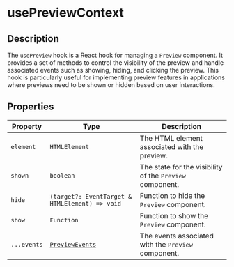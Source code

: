 # usePreviewContext

## Description

The `usePreview` hook is a React hook for managing a `Preview` component.
It provides a set of methods to control the visibility of the preview and handle associated events such as showing, hiding, and clicking the preview.
This hook is particularly useful for implementing preview features in applications where previews need to be shown or hidden based on user interactions.

## Properties

| Property    | Type                                           | Description                                              |
| ----------- | ---------------------------------------------- | -------------------------------------------------------- |
| `element`   | `HTMLElement`                                  | The HTML element associated with the preview.            |
| `shown`     | `boolean`                                      | The state for the visibility of the `Preview` component. |
| `hide`      | `(target?: EventTarget & HTMLElement) => void` | Function to hide the `Preview` component.                |
| `show`      | `Function`                                     | Function to show the `Preview` component.                |
| `...events` | [`PreviewEvents`](/docs/base/preview#events)   | The events associated with the `Preview` component.      |
